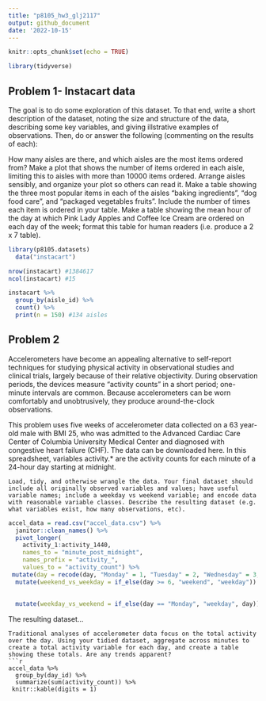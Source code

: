 ```yaml
---
title: "p8105_hw3_glj2117"
output: github_document
date: '2022-10-15'
---
```


```r
knitr::opts_chunk$set(echo = TRUE)

library(tidyverse)

```

## Problem 1- Instacart data 

The goal is to do some exploration of this dataset. To that end, write a short description of the dataset, noting the size and structure of the data, describing some key variables, and giving illstrative examples of observations. Then, do or answer the following (commenting on the results of each):

How many aisles are there, and which aisles are the most items ordered from?
Make a plot that shows the number of items ordered in each aisle, limiting this to aisles with more than 10000 items ordered. Arrange aisles sensibly, and organize your plot so others can read it.
Make a table showing the three most popular items in each of the aisles “baking ingredients”, “dog food care”, and “packaged vegetables fruits”. Include the number of times each item is ordered in your table.
Make a table showing the mean hour of the day at which Pink Lady Apples and Coffee Ice Cream are ordered on each day of the week; format this table for human readers (i.e. produce a 2 x 7 table).


```r
library(p8105.datasets)
  data("instacart")

nrow(instacart) #1384617
ncol(instacart) #15

instacart %>% 
  group_by(aisle_id) %>% 
  count() %>% 
  print(n = 150) #134 aisles

```

## Problem 2
Accelerometers have become an appealing alternative to self-report techniques for studying physical activity in observational studies and clinical trials, largely because of their relative objectivity. During observation periods, the devices measure “activity counts” in a short period; one-minute intervals are common. Because accelerometers can be worn comfortably and unobtrusively, they produce around-the-clock observations.

This problem uses five weeks of accelerometer data collected on a 63 year-old male with BMI 25, who was admitted to the Advanced Cardiac Care Center of Columbia University Medical Center and diagnosed with congestive heart failure (CHF). The data can be downloaded here. In this spreadsheet, variables activity.* are the activity counts for each minute of a 24-hour day starting at midnight.

```
Load, tidy, and otherwise wrangle the data. Your final dataset should include all originally observed variables and values; have useful variable names; include a weekday vs weekend variable; and encode data with reasonable variable classes. Describe the resulting dataset (e.g. what variables exist, how many observations, etc).
```
```r
accel_data = read.csv("accel_data.csv") %>% 
  janitor::clean_names() %>% 
  pivot_longer(
    activity_1:activity_1440,
    names_to = "minute_post_midnight",
    names_prefix = "activity_",
    values_to = "activity_count") %>% 
 mutate(day = recode(day, "Monday" = 1, "Tuesday" = 2, "Wednesday" = 3, "Thursdayl" = 4, "Friday" = 5, "Saturday" = 6, "Sunday" = 7)) %>% 
  mutate(weekend_vs_weekday = if_else(day >= 6, "weekend", "weekday"))
  
  
  mutate(weekday_vs_weekend = if_else(day == "Monday", "weekday", day))

```
The resulting dataset...

```
Traditional analyses of accelerometer data focus on the total activity over the day. Using your tidied dataset, aggregate across minutes to create a total activity variable for each day, and create a table showing these totals. Are any trends apparent?
```r
accel_data %>% 
  group_by(day_id) %>% 
  summarize(sum(activity_count)) %>% 
 knitr::kable(digits = 1)

```

